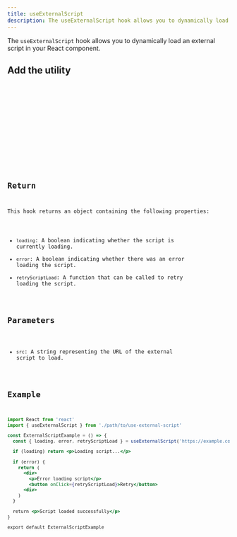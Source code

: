 ```yaml
---
title: useExternalScript
description: The useExternalScript hook allows you to dynamically load an external script in your React component.
---
```


The `useExternalScript` hook allows you to dynamically load an external script in your React component.

## Add the utility

<Tabs>
  <TabItem label='CLI'>
    <Code code='npx @ivnatsr/ezreact add use-external-script' lang='bash' />
  </TabItem>
  <TabItem label='Code'>
      <Tabs>
        <TabItem label='JavaScript'>
          <UtilityCode lang='js' name='use-external-script' type='hooks' />
        </TabItem>
        <TabItem label='TypeScript'>
          <UtilityCode lang='ts' name='use-external-script' type='hooks' />
        </TabItem>
      </Tabs>
  </TabItem>
</Tabs>

## Return

This hook returns an object containing the following properties:

- `loading`: A boolean indicating whether the script is currently loading.
- `error`: A boolean indicating whether there was an error loading the script.
- `retryScriptLoad`: A function that can be called to retry loading the script.

## Parameters

- `src`: A string representing the URL of the external script to load.

## Example

```jsx
import React from 'react'
import { useExternalScript } from './path/to/use-external-script'

const ExternalScriptExample = () => {
  const { loading, error, retryScriptLoad } = useExternalScript('https://example.com/external-script.js')

  if (loading) return <p>Loading script...</p>

  if (error) {
    return (
      <div>
        <p>Error loading script</p>
        <button onClick={retryScriptLoad}>Retry</button>
      <div>  
    )
  }

  return <p>Script loaded successfully</p>
}

export default ExternalScriptExample
```
